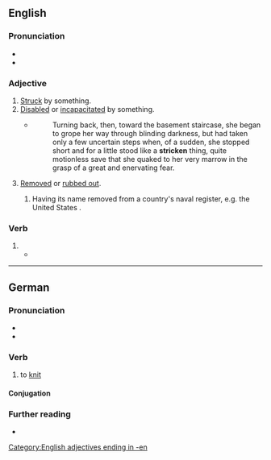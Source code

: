 {{also|Stricken}}
==English==
{{wikipedia}}

===Pronunciation===
* {{IPA|/ˈstɹɪkən/|lang=en}}
* {{audio|En-us-stricken.ogg|Audio (US)|lang=en}}

===Adjective===
{{en-adj}}

# [[struck|Struck]] by something.
# [[disabled|Disabled]] or [[incapacitated]] by something.
#* {{RQ:Vance Nobody|III}}
#*: Turning back, then, toward the basement staircase, she began to grope her way through blinding darkness, but had taken only a few uncertain steps when, of a sudden, she stopped short and for a little stood like a '''stricken''' thing, quite motionless save that she quaked to her very marrow in the grasp of a great and enervating fear.
# [[removed|Removed]] or [[rubbed out]].
## {{lb|en|warships}} Having its name removed from a country's naval register, e.g. the United States {{w|Naval Vessel Register}}.

===Verb===
{{head|en|past participle}}

# {{past participle of|strike|lang=en|nocat=1}}
#* {{quote-book|year=1913|author=[[w:Robert Barr (writer)|Robert Barr]]
|chapter=4|title=[http://openlibrary.org/works/OL1796924W Lord Stranleigh Abroad]
|passage=Nothing could be more business-like than the construction of the stout dams, and nothing more gently rural than the limpid lakes, with the grand old forest trees marshalled round their margins like a veteran army that had marched down to drink, only to be '''stricken''' motionless at the water’s edge.}}

[[Category:English adjectives ending in -en]]

----

==German==

===Pronunciation===
* {{IPA|/ˈʃtʀɪkŋ̩/|/ˈʃtʀɪkən/|lang=de}}
* {{audio|De-at-stricken.ogg|Audio (Austria)|lang=de}}

===Verb===
{{de-verb-weak|strickt|strickte|gestrickt}}

# to [[knit]]

====Conjugation====
{{de-conj-weak|strick|gestrickt|h}}

===Further reading===
* {{R:Duden}}